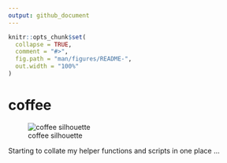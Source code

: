 ```yaml
---
output: github_document
---
```


<!-- README.md is generated from README.Rmd. Please edit that file -->

```r
knitr::opts_chunk$set(
  collapse = TRUE,
  comment = "#>",
  fig.path = "man/figures/README-",
  out.width = "100%"
)
```

# coffee

<!-- badges: start -->
<!-- badges: end -->

![coffee silhouette](artwork/477px-Coffee_cup_flat.svg.png)


Starting to collate my helper functions and scripts in one place ...